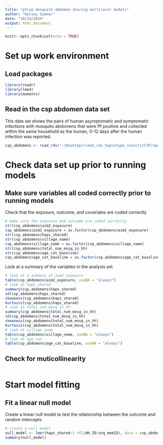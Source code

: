 ```yaml
---
title: "pfcsp mosquito abdomen sharing multilevel models"
author: "Kelsey Sumner"
date: "10/24/2019"
output: html_document
---
```


```r
knitr::opts_chunk$set(echo = TRUE)
```

# Set up work environment

## Load packages

```r
library(readr)
library(lme4)
library(moments)
```

## Read in the csp abdomen data set

This data set shows the pairs of human asymptomatic and symptomatic infections with mosquito abdomens that were Pf positive and collected within the same household as the human, 0-12 days after the human infection was reported.

```r
csp_abdomens <- read_rds("~/Desktop/clean_ids_haplotype_results/CSP/spat21_csp_edgelist_abdomen_22OCT2019.rds")
```

# Check data set up prior to running models

## Make sure variables all coded correctly prior to running models

Check that the exposure, outcome, and covariates are coded correctly

```r
# make sure the exposure and outcome are coded correctly
str(csp_abdomens$aim2_exposure)
csp_abdomens$aim2_exposure = as.factor(csp_abdomens$aim2_exposure)
str(csp_abdomens$haps_shared)
str(csp_abdomens$village_name)
csp_abdomens$village_name = as.factor(csp_abdomens$village_name)
str(csp_abdomens$total_num_mosq_in_hh)
str(csp_abdomens$age_cat_baseline)
csp_abdomens$age_cat_baseline = as.factor(csp_abdomens$age_cat_baseline)
```

Look at a summary of the variables in the analysis set. 

```r
# look at a summary of aim2_exposure
table(csp_abdomens$aim2_exposure, useNA = "always")
# look at haps_shared
summary(csp_abdomens$haps_shared)
sd(csp_abdomens$haps_shared)
skewness(csp_abdomens$haps_shared)
kurtosis(csp_abdomens$haps_shared)
# look at total_num_mosq_in_hh
summary(csp_abdomens$total_num_mosq_in_hh)
sd(csp_abdomens$total_num_mosq_in_hh)
skewness(csp_abdomens$total_num_mosq_in_hh)
kurtosis(csp_abdomens$total_num_mosq_in_hh)
# look at village_name
table(csp_abdomens$village_name, useNA = "always")
# look at age_cat
table(csp_abdomens$age_cat_baseline, useNA = "always")
```




## Check for muticollinearity 

```r

```



# Start model fitting

## Fit a linear null model

Create a linear null model to test the relationship between the outcome and random intercepts.

```r
# create a null model
null_model <- lmer(haps_shared~1 +(1|HH_ID/unq_memID), data = csp_abdomens)
summary(null_model)
```






